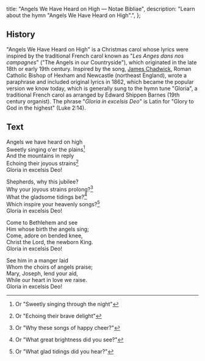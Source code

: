   title: "Angels We Have Heard on High — Notae Bibliae",
  description: "Learn about the hymn \"Angels We Have Heard on High\".",
};

<Initial text="Angels We Have Heard on High" />

## History

"Angels We Have Heard on High" is a Christmas carol whose lyrics were inspired by the traditional French carol known as "*Les Anges dans nos campagnes*" ("The Angels in our Countryside"), which originated in the late 18th or early 19th century. Inspired by the song, [James Chadwick](/liturgy/music/composers/james-chadwick), Roman Catholic Bishop of Hexham and Newcastle (northeast England), wrote a paraphrase and included original lyrics in 1862, which became the popular version we know today, which is generally sung to the hymn tune "Gloria", a traditional French carol as arranged by Edward Shippen Barnes (19th century organist). The phrase "*Gloria in excelsis Deo*" is Latin for "Glory to God in the highest" (Luke 2:14).

## Text

Angels we have heard on high<br/>
Sweetly singing o'er the plains[^1]<br/>
And the mountains in reply<br/>
Echoing their joyous strains[^2]<br/>
Gloria in excelsis Deo!

Shepherds, why this jubilee?<br/>
Why your joyous strains prolong?[^3]<br/>
What the gladsome tidings be?[^4]<br/>
Which inspire your heavenly songs?[^5]<br/>
Gloria in excelsis Deo!

Come to Bethlehem and see<br/>
Him whose birth the angels sing;<br/>
Come, adore on bended knee,<br/>
Christ the Lord, the newborn King.<br/>
Gloria in excelsis Deo!

See him in a manger laid<br/>
Whom the choirs of angels praise;<br/>
Mary, Joseph, lend your aid,<br/>
While our heart in love we raise.<br/>
Gloria in excelsis Deo!

[^1]: Or "Sweetly singing through the night"
[^2]: Or "Echoing their brave delight"
[^3]: Or "Why these songs of happy cheer?"
[^4]: Or "What great brightness did you see?"
[^5]: Or "What glad tidings did you hear?"

